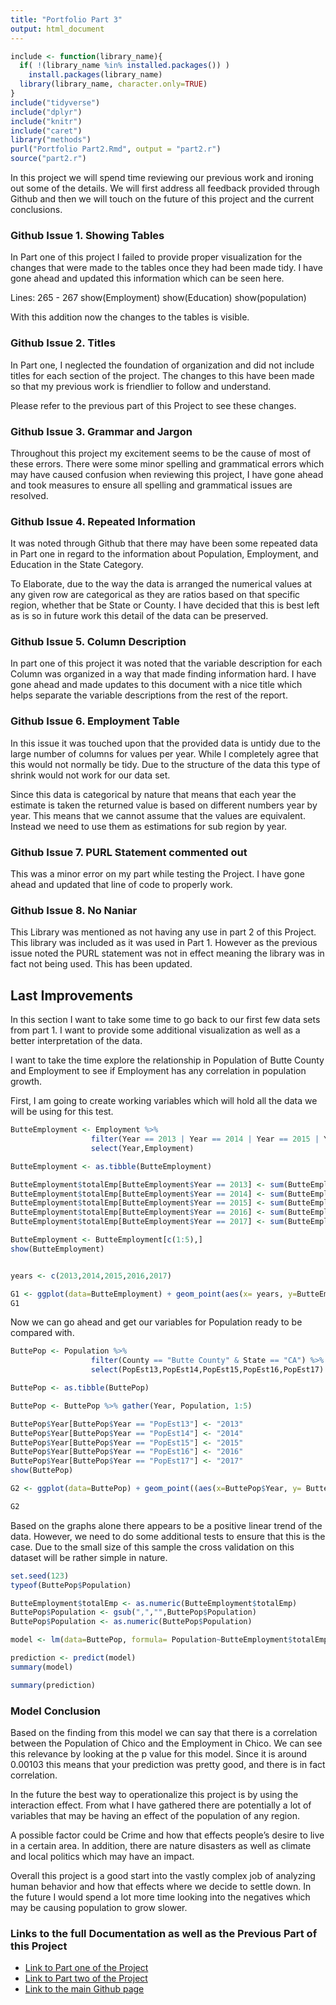 ```yaml
---
title: "Portfolio Part 3"
output: html_document
---
```


```r
include <- function(library_name){
  if( !(library_name %in% installed.packages()) )
    install.packages(library_name) 
  library(library_name, character.only=TRUE)
}
include("tidyverse")
include("dplyr")
include("knitr")
include("caret")
library("methods")
purl("Portfolio Part2.Rmd", output = "part2.r")
source("part2.r")
```

In this project we will spend time reviewing our previous work and ironing out some of the details. We will first address all feedback provided through Github and then we will touch on the future of this project and the current conclusions.


### Github Issue 1. Showing Tables

In Part one of this project I failed to provide proper visualization for the changes that were made to the tables once they had been made tidy. I have gone ahead and updated this information which can be seen here.

Lines: 265 - 267 show(Employment) show(Education) show(population)

With this addition now the changes to the tables is visible.

### Github Issue 2. Titles

In Part one, I neglected the foundation of organization and did not include titles for each section of the project. The changes to this have been made so that my previous work is friendlier to follow and understand.

Please refer to the previous part of this Project to see these changes.

### Github Issue 3. Grammar and Jargon

Throughout this project my excitement seems to be the cause of most of these errors. There were some minor spelling and grammatical errors which may have caused confusion when reviewing this project, I have gone ahead and took measures to ensure all spelling and grammatical issues are resolved.

### Github Issue 4. Repeated Information

It was noted through Github that there may have been some repeated data in Part one in regard to the information about Population, Employment, and Education in the State Category.

To Elaborate, due to the way the data is arranged the numerical values at any given row are categorical as they are ratios based on that specific region, whether that be State or County. I have decided that this is best left as is so in future work this detail of the data can be preserved.

### Github Issue 5. Column Description

In part one of this project it was noted that the variable description for each Column was organized in a way that made finding information hard. I have gone ahead and made updates to this document with a nice title which helps separate the variable descriptions from the rest of the report.

### Github Issue 6. Employment Table

In this issue it was touched upon that the provided data is untidy due to the large number of columns for values per year. While I completely agree that this would not normally be tidy. Due to the structure of the data this type of shrink would not work for our data set.

Since this data is categorical by nature that means that each year the estimate is taken the returned value is based on different numbers year by year. This means that we cannot assume that the values are equivalent. Instead we need to use them as estimations for sub region by year.

### Github Issue 7. PURL Statement commented out

This was a minor error on my part while testing the Project. I have gone ahead and updated that line of code to properly work.

### Github Issue 8. No Naniar

This Library was mentioned as not having any use in part 2 of this Project. This library was included as it was used in Part 1. However as the previous issue noted the PURL statement was not in effect meaning the library was in fact not being used. This has been updated.

## Last Improvements

In this section I want to take some time to go back to our first few data sets from part 1. I want to provide some additional visualization as well as a better interpretation of the data.

I want to take the time explore the relationship in Population of Butte County and Employment to see if Employment has any correlation in population growth.

First, I am going to create working variables which will hold all the data we will be using for this test.
```r

ButteEmployment <- Employment %>%
                  filter(Year == 2013 | Year == 2014 | Year == 2015 | Year == 2016 | Year == 2017) %>%
                  select(Year,Employment)

ButteEmployment <- as.tibble(ButteEmployment)

ButteEmployment$totalEmp[ButteEmployment$Year == 2013] <- sum(ButteEmployment$Employment[ButteEmployment$Year == 2013])
ButteEmployment$totalEmp[ButteEmployment$Year == 2014] <- sum(ButteEmployment$Employment[ButteEmployment$Year == 2014])
ButteEmployment$totalEmp[ButteEmployment$Year == 2015] <- sum(ButteEmployment$Employment[ButteEmployment$Year == 2015])
ButteEmployment$totalEmp[ButteEmployment$Year == 2016] <- sum(ButteEmployment$Employment[ButteEmployment$Year == 2016])
ButteEmployment$totalEmp[ButteEmployment$Year == 2017] <- sum(ButteEmployment$Employment[ButteEmployment$Year == 2017])

ButteEmployment <- ButteEmployment[c(1:5),]
show(ButteEmployment)


years <- c(2013,2014,2015,2016,2017)

G1 <- ggplot(data=ButteEmployment) + geom_point(aes(x= years, y=ButteEmployment$totalEmp, fill = ButteEmployment$Year))
G1


```

Now we can go ahead and get our variables for Population ready to be compared with.

```r

ButtePop <- Population %>%
                  filter(County == "Butte County" & State == "CA") %>%
                  select(PopEst13,PopEst14,PopEst15,PopEst16,PopEst17)

ButtePop <- as.tibble(ButtePop)

ButtePop <- ButtePop %>% gather(Year, Population, 1:5)

ButtePop$Year[ButtePop$Year == "PopEst13"] <- "2013"
ButtePop$Year[ButtePop$Year == "PopEst14"] <- "2014"
ButtePop$Year[ButtePop$Year == "PopEst15"] <- "2015"
ButtePop$Year[ButtePop$Year == "PopEst16"] <- "2016"
ButtePop$Year[ButtePop$Year == "PopEst17"] <- "2017"
show(ButtePop)

G2 <- ggplot(data=ButtePop) + geom_point((aes(x=ButtePop$Year, y= ButtePop$Population)))

G2

```

Based on the graphs alone there appears to be a positive linear trend of the data. However, we need to do some additional tests to ensure that this is the case. Due to the small size of this sample the cross validation on this dataset will be rather simple in nature.

```r


set.seed(123)
typeof(ButtePop$Population)

ButteEmployment$totalEmp <- as.numeric(ButteEmployment$totalEmp)
ButtePop$Population <- gsub(",","",ButtePop$Population)
ButtePop$Population <- as.numeric(ButtePop$Population)

model <- lm(data=ButtePop, formula= Population~ButteEmployment$totalEmp)

prediction <- predict(model)
summary(model)

summary(prediction)

```

### Model Conclusion

Based on the finding from this model we can say that there is a correlation between the Population of Chico and the Employment in Chico. We can see this relevance by looking at the p value for this model. Since it is around 0.00103 this means that your prediction was pretty good, and there is in fact correlation.

In the future the best way to operationalize this project is by using the interaction effect. From what I have gathered there are potentially a lot of variables that may be having an effect of the population of any region.

A possible factor could be Crime and how that effects people's desire to live in a certain area. In addition, there are nature disasters as well as climate and local politics which may have an impact.

Overall this project is a good start into the vastly complex job of analyzing human behavior and how that effects where we decide to settle down. In the future I would spend a lot more time looking into the negatives which may be causing population to grow slower.

### Links to the full Documentation as well as the Previous Part of this Project

* [Link to Part one of the Project](https://github.com/introdsci/DataScience-rtresendez/blob/gh-pages/part1.html)
* [Link to Part two of the Project](https://github.com/introdsci/DataScience-rtresendez/blob/gh-pages/part2.html)
* [Link to the main Github page](https://github.com/introdsci/DataScience-rtresendez)


